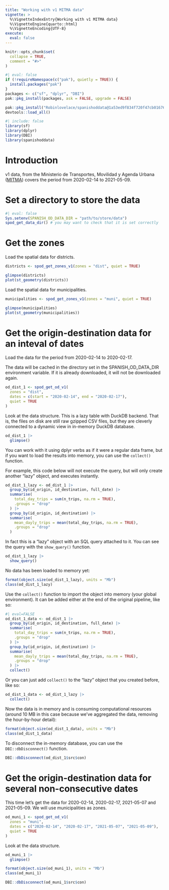 ```yaml
---
title: "Working with v1 MITMA data"
vignette: >
  %\VignetteIndexEntry{Working with v1 MITMA data}
  %\VignetteEngine{quarto::html}
  %\VignetteEncoding{UTF-8}
execute: 
  eval: false
---
```



```r
knitr::opts_chunk$set(
  collapse = TRUE,
  comment = "#>"
)
```

```r
#| eval: false
if (!requireNamespace(c("pak"), quietly = TRUE)) {
  install.packages("pak")
}
packages <- c("sf", "dplyr", "DBI")
pak::pkg_install(packages, ask = FALSE, upgrade = FALSE)

pak::pkg_install("Robinlovelace/spanishoddata@1a53ed9f834f720f47cb016769464acfdad599a8", ask = FALSE, upgrade = TRUE)
devtools::load_all()
```

```r
#| include: false
library(sf)
library(dplyr)
library(DBI)
library(spanishoddata)
```

# Introduction

v1 data, from the Ministerio de Transportes, Movilidad y Agenda Urbana ([MITMA](https://sede.mitma.gob.es/sede_electronica/lang_castellano/)) covers the period from 2020-02-14 to 2021-05-09. 

# Set a directory to store the data

```r
#| eval: false
Sys.setenv(SPANISH_OD_DATA_DIR = "path/to/store/data")
spod_get_data_dir() # you may want to check that it is set correctly
```


# Get the zones

Load the spatial data for districts.

```r
districts <- spod_get_zones_v1(zones = "dist", quiet = TRUE)
```

```r
glimpse(districts)
plot(st_geometry(districts))
```

Load the spatial data for municipalities.

```r
municipalities <- spod_get_zones_v1(zones = "muni", quiet = TRUE)
```

```r
glimpse(municipalities)
plot(st_geometry(municipalities))
```

# Get the origin-destination data for an inteval of dates

Load the data for the period from 2020-02-14 to 2020-02-17.

The data will be cached in the directory set in the SPANISH_OD_DATA_DIR environment variable. If it is already downloaded, it will not be downloaded again.

```r
od_dist_1 <- spod_get_od_v1(
  zones = "dist",
  dates = c(start = "2020-02-14", end = "2020-02-17"),
  quiet = TRUE
)
```


Look at the data structure. This is a lazy table with DuckDB backend. That is, the files on disk are still raw gzipped CSV files, but they are cleverly connected to a dynamic view in in-memory DuckDB database.

```r
od_dist_1 |>
  glimpse()
```

You can work with it using dplyr verbs as if it were a regular data frame, but if you want to load the results into memory, you can use the `collect()` function.

For example, this code below will not execute the query, but will only create another "lazy" object, and executes instantly.

```r
od_dist_1_lazy <- od_dist_1 |>
  group_by(id_origin, id_destination, full_date) |>
  summarise(
    total_day_trips = sum(n_trips, na.rm = TRUE),
    .groups = "drop"
  ) |>
  group_by(id_origin, id_destination) |>
  summarise(
    mean_dayly_trips = mean(total_day_trips, na.rm = TRUE),
    .groups = "drop"
  )
```

In fact this is a "lazy" object with an SQL query attached to it. You can see the query with the `show_query()` function.

```r
od_dist_1_lazy |>
  show_query()
```

No data has been loaded to memory yet:

```r
format(object.size(od_dist_1_lazy), units = "Mb")
class(od_dist_1_lazy)
```

Use the `collect()` function to import the object into memory (your global environment).
It can be added either at the end of the original pipeline, like so:

```r
#| eval=FALSE
od_dist_1_data <- od_dist_1 |>
  group_by(id_origin, id_destination, full_date) |>
  summarise(
    total_day_trips = sum(n_trips, na.rm = TRUE),
    .groups = "drop"
  ) |>
  group_by(id_origin, id_destination) |>
  summarise(
    mean_dayly_trips = mean(total_day_trips, na.rm = TRUE),
    .groups = "drop"
  ) |>
  collect()
```

Or you can just add `collect()` to the "lazy" object that you created before, like so:

```r
od_dist_1_data <- od_dist_1_lazy |>
  collect()
```

Now the data is in memory and is consuming computational resources (around 10 MB in this case because we've aggregated the data, removing the hour-by-hour detail):

```r
format(object.size(od_dist_1_data), units = "Mb")
class(od_dist_1_data)
```

To disconnect the in-memory database, you can use the `DBI::dbDisconnect()` function.

```r
DBI::dbDisconnect(od_dist_1$src$con)
```

# Get the origin-destination data for several non-consecutive dates

This time let's get the data for 2020-02-14, 2020-02-17, 2021-05-07 and 2021-05-09. We will use municipalities as zones.

```r
od_muni_1 <- spod_get_od_v1(
  zones = "muni",
  dates = c("2020-02-14", "2020-02-17", "2021-05-07", "2021-05-09"),
  quiet = TRUE
)
```


Look at the data structure.

```r
od_muni_1 |>
  glimpse()
```

```r
format(object.size(od_muni_1), units = "Mb")
class(od_muni_1)
```

```r
DBI::dbDisconnect(od_muni_1$src$con)
```
